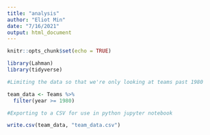```yaml
---
title: "analysis"
author: "Eliot Min"
date: "7/16/2021"
output: html_document
---
```


```r
knitr::opts_chunk$set(echo = TRUE)

library(Lahman)
library(tidyverse)

```

```r

#Limiting the data so that we're only looking at teams past 1980

team_data <- Teams %>% 
  filter(year >= 1980)

#Exporting to a CSV for use in python jupyter notebook

write.csv(team_data, "team_data.csv")
  

```


